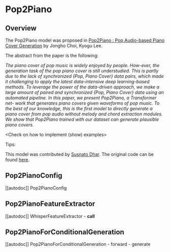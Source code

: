 <!--Copyright 2023 The HuggingFace Team. All rights reserved.

Licensed under the Apache License, Version 2.0 (the "License"); you may not use this file except in compliance with
the License. You may obtain a copy of the License at

http://www.apache.org/licenses/LICENSE-2.0

Unless required by applicable law or agreed to in writing, software distributed under the License is distributed on
an "AS IS" BASIS, WITHOUT WARRANTIES OR CONDITIONS OF ANY KIND, either express or implied. See the License for the
specific language governing permissions and limitations under the License.
-->

# Pop2Piano

## Overview

The Pop2Piano model was proposed in [Pop2Piano : Pop Audio-based Piano Cover Generation](https://arxiv.org/abs/2211.00895) by Jongho Choi, Kyogu Lee.

The abstract from the paper is the following:

*The piano cover of pop music is widely enjoyed by people. How-ever,
the generation task of the pop piano cover is still understudied.
This is partly due to the lack of synchronized {Pop, Piano
Cover} data pairs, which made it challenging to apply the latest
data-intensive deep learning-based methods. To leverage the power
of the data-driven approach, we make a large amount of paired and
synchronized {Pop, Piano Cover} data using an automated
pipeline. In this paper, we present Pop2Piano, a Transformer net-
work that generates piano covers given waveforms of pop music. To
the best of our knowledge, this is the first model to directly generate
a piano cover from pop audio without melody and chord extraction
modules. We show that Pop2Piano trained with our dataset can
generate plausible piano covers.*

<Check on how to implement (show) examples>

Tips:

<INSERT TIPS ABOUT MODEL HERE>

This model was contributed by [Susnato Dhar](https://huggingface.co/susnato).
The original code can be found [here](https://github.com/sweetcocoa/pop2piano).


## Pop2PianoConfig

[[autodoc]] Pop2PianoConfig

## Pop2PianoFeatureExtractor

[[autodoc]] WhisperFeatureExtractor
    - __call__

## Pop2PianoForConditionalGeneration

[[autodoc]] Pop2PianoForConditionalGeneration
    - forward
    - generate

